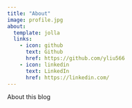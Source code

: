 ```yaml
---
title: "About"
image: profile.jpg
about:
  template: jolla
  links:
    - icon: github
      text: Github
      href: https://github.com/yliu566
    - icon: linkedin
      text: LinkedIn
      href: https://linkedin.com/
---
```


About this blog
